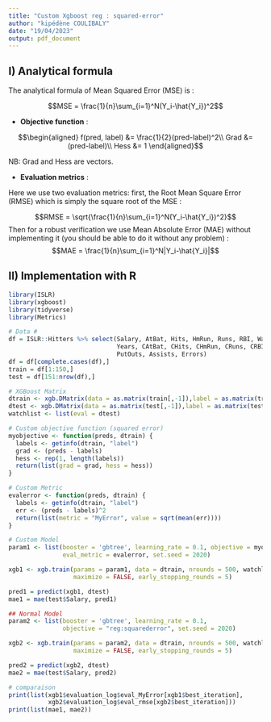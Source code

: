 ```yaml
---
title: "Custom Xgboost reg : squared-error"
author: "kipédène COULIBALY"
date: "19/04/2023"
output: pdf_document
---
```


## I) Analytical formula

The analytical formula of Mean Squared Error (MSE) is :

$$MSE = \frac{1}{n}\sum_{i=1}^N(Y_i-\hat{Y_i})^2$$  

* **Objective function** :  

$$\begin{aligned}
f(pred, label) &= \frac{1}{2}(pred-label)^2\\
Grad &= (pred-label)\\
Hess &= 1
\end{aligned}$$

NB: Grad and Hess are vectors.

* **Evaluation metrics** :  

Here we use two evaluation metrics:
first, the Root Mean Square Error (RMSE) which is simply the square root of the 
MSE :

$$RMSE = \sqrt{\frac{1}{n}\sum_{i=1}^N(Y_i-\hat{Y_i})^2}$$
Then for a robust verification we use Mean Absolute Error (MAE) without 
implementing it (you should be able to do it without any problem) :
$$MAE = \frac{1}{n}\sum_{i=1}^N|Y_i-\hat{Y_i}|$$ 

## II) Implementation with R

```r
library(ISLR)
library(xgboost)
library(tidyverse)
library(Metrics)

# Data #
df = ISLR::Hitters %>% select(Salary, AtBat, Hits, HmRun, Runs, RBI, Walks,
                              Years, CAtBat, CHits, CHmRun, CRuns, CRBI, CWalks,
                              PutOuts, Assists, Errors)
df = df[complete.cases(df),]
train = df[1:150,]
test = df[151:nrow(df),]

# XGBoost Matrix
dtrain <- xgb.DMatrix(data = as.matrix(train[,-1]),label = as.matrix(train[,1]))
dtest <- xgb.DMatrix(data = as.matrix(test[,-1]),label = as.matrix(test[,1]))
watchlist <- list(eval = dtest)

# Custom objective function (squared error)
myobjective <- function(preds, dtrain) {
  labels <- getinfo(dtrain, "label")
  grad <- (preds - labels)    
  hess <- rep(1, length(labels))                
  return(list(grad = grad, hess = hess))
}

# Custom Metric
evalerror <- function(preds, dtrain) {
  labels <- getinfo(dtrain, "label")
  err <- (preds - labels)^2        
  return(list(metric = "MyError", value = sqrt(mean(err))))   
}

# Custom Model
param1 <- list(booster = 'gbtree', learning_rate = 0.1, objective = myobjective,
               eval_metric = evalerror, set.seed = 2020)

xgb1 <- xgb.train(params = param1, data = dtrain, nrounds = 500, watchlist, 
                  maximize = FALSE, early_stopping_rounds = 5)

pred1 = predict(xgb1, dtest)
mae1 = mae(test$Salary, pred1)

## Normal Model
param2 <- list(booster = 'gbtree', learning_rate = 0.1, 
               objective = "reg:squarederror", set.seed = 2020)

xgb2 <- xgb.train(params = param2, data = dtrain, nrounds = 500, watchlist, 
                  maximize = FALSE, early_stopping_rounds = 5)

pred2 = predict(xgb2, dtest)
mae2 = mae(test$Salary, pred2)

# comparaison
print(list(xgb1$evaluation_log$eval_MyError[xgb1$best_iteration], 
           xgb2$evaluation_log$eval_rmse[xgb2$best_iteration]))
print(list(mae1, mae2))

```

